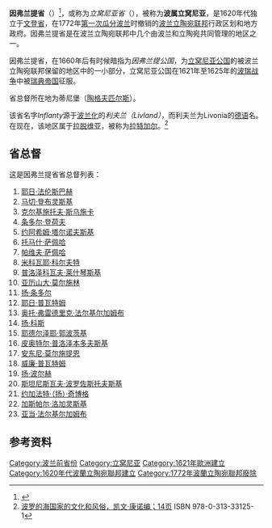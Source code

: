 {{Infobox Former Subdivision
|conventional_long_name = 因弗兰提省<br />立窝尼亚省
|native_name = ''Województwo inflanckie''
|common_name = 因弗兰提
|subdivision = 省
|nation      = [[波兰立陶宛联邦|波兰立陶宛联邦]]
|year_start  = 1621年
|event_start = [[波兰瑞典战争_(1620–1622)|波瑞战争]]
|event_end   = [[瓜分波兰|第一次瓜分波兰]]
|year_end    = 1772年
|date_end    = 8月5日
|event1       = 奥利瓦条约
|date_event1  = 1600年4月23日
|p1          = 立窝尼亚公国
|image_p1    = [[File:POL_Inflanty_IRP_COA.svg|20px]]
|s1          = 莫吉廖夫省
|flag_s1     = Flag of Russia.svg
|image_coat  = POL Inflanty IRP COA.svg
|image_map   = IRP Livland voivodship.PNG
|image_map_caption = 1635年因弗兰提省在[[波兰立陶宛联邦|波兰立陶宛联邦]]的位置
|capital     = [[陶格夫匹尔斯|蒂尼堡]] 
|stat_area1  = 12000
|stat_year1  = 
|stat_pop1   = 
|political_subdiv = 
}}

'''因弗兰提省'''（{{lang-pl|Województwo inflanckie}}）<ref name="HpKN">{{cite book|language=pl|title=Herbarz polski Kaspra Niesieckiego|last=涅谢茨基|first=卡斯珀|authorlink=|coauthors=|year=1846年|publisher=Waif|location=|isbn=|url=http://books.google.com/books?id=sGBJAAAAIAAJ&printsec|page=227页|access-date=2009-02-28|archive-date=2016-12-23|archive-url=https://web.archive.org/web/20161223071356/https://books.google.com/books?id=sGBJAAAAIAAJ&printsec|dead-url=no}}</ref>，或称为''立窝尼亚省''（{{lang-lt|Livonijos vaivadija}}），被称为'''波属立窝尼亚'''，是1620年代独立于[[文登省|文登省]]，在1772年[[瓜分波兰|第一次瓜分波兰]]时撤销的[[波兰立陶宛联邦|波兰立陶宛联邦]]行政区划和地方政府。因弗兰提省是在波兰立陶宛联邦中几个由波兰和立陶宛共同管理的地区之一。

因弗兰提省，在1660年后有时候暗指为''因弗兰提公国''{{Fact|time=2009-2-28}}，为[[立窝尼亚公国|立窝尼亚公国]]的被波兰立陶宛联邦保留的地区中的一小部分，立窝尼亚公国在1621年至1625年的[[波兰瑞典战争_(1621–1625)|波瑞战争]]中被[[瑞典帝国|瑞典帝国]]征服。

省总督所在地为蒂尼堡（[[陶格夫匹尔斯|陶格夫匹尔斯]]）。

该省名字''Inflanty''源于[[波兰化|波兰化]]的''利夫兰（Livland）''，而利夫兰为Livonia的[[德语|德语]]名。在现在，该地区属于[[拉脱维亚|拉脱维亚]]，被称为[[拉特加尔|拉特加尔]]。<ref>[http://books.google.com/books?id=IpR0-OrrwssC&pg=PA14&vq=Inflanty+Latgale&source=gbs_search_r&cad=0_1&sig=ACfU3U2yqK0MEDqTL6uiXVeQYKTLPLnf-A 波罗的海国家的文化和风俗，凯文·康诺编；14页] {{Wayback|url=http://books.google.com/books?id=IpR0-OrrwssC&pg=PA14&vq=Inflanty+Latgale&source=gbs_search_r&cad=0_1&sig=ACfU3U2yqK0MEDqTL6uiXVeQYKTLPLnf-A |date=20140704224942 }} ISBN 978-0-313-33125-1</ref>

== 省总督 ==
这是因弗兰提省省总督列表：
# [[耶日·法伦斯巴赫|耶日·法伦斯巴赫]]
# [[马切·登布灵斯基|马切·登布灵斯基]]
# [[克尔基施托夫·斯乌施卡|克尔基施托夫·斯乌施卡]]
# [[条多尔·登荷夫|条多尔·登荷夫]]
# [[约阿希姆·塔尔诺夫斯基|约阿希姆·塔尔诺夫斯基]]
# [[托马什·萨佩哈|托马什·萨佩哈]]
# [[帕维夫·萨佩哈|帕维夫·萨佩哈]]
# [[米科瓦耶·科尔夫特|米科瓦耶·科尔夫特]]
# [[普洛泽科瓦夫·莱什琴斯基|普洛泽科瓦夫·莱什琴斯基]]
# [[亚历山大·莫尔施林|亚历山大·莫尔施林]] 
# [[扬·条多尔|扬·条多尔]]
# [[耶日·普瓦特姆|耶日·普瓦特姆]]
# [[奥托·弗雷德里克·法尔基尔加姆布|奥托·弗雷德里克·法尔基尔加姆布]]
# [[扬·科斯|扬·科斯]]
# [[耶德尔泽耶·郭波茨基|耶德尔泽耶·郭波茨基]]
# [[皮奥特尔·普洛泽本多夫斯基|皮奥特尔·普洛泽本多夫斯基]]
# [[安东尼·莫尔施提恩|安东尼·莫尔施提恩]]
# [[威廉·普瓦特姆|威廉·普瓦特姆]]
# [[扬·波尔赫|扬·波尔赫]]
# [[斯坦尼斯瓦夫·波罗佐斯托夫斯基|斯坦尼斯瓦夫·波罗佐斯托夫斯基]]
# [[约加法特·（扬）·奇博格|约加法特·（扬）·奇博格]]
# [[加斯帕尔·洛加灵斯基|加斯帕尔·洛加灵斯基]]
# [[亚当·法尔基尔加姆布|亚当·法尔基尔加姆布]]
== 参考资料 ==
{{reflist}}

{{Administrative division of the Polish-Lithuanian Commonwealth}}

[[Category:波兰前省份|Category:波兰前省份]]
[[Category:立窝尼亚|Category:立窝尼亚]]
[[Category:1621年歐洲建立|Category:1621年歐洲建立]]
[[Category:1620年代波蘭立陶宛聯邦建立|Category:1620年代波蘭立陶宛聯邦建立]]
[[Category:1772年波蘭立陶宛聯邦廢除|Category:1772年波蘭立陶宛聯邦廢除]]